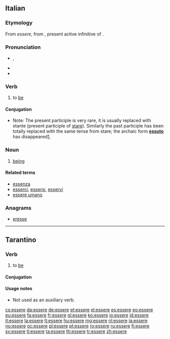 ==Italian==

===Etymology===
From {{etyl|VL.|it}} ''essere'', from {{etyl|la|it}} {{term|esse|lang=la}}, present active infinitive of {{term|sum|lang=la}}.

===Pronunciation===
* {{IPA|/ˈɛs.se.re/|lang=it}}, {{X-SAMPA|/"Essere/|lang=it}}
* {{audio|It-essere.ogg|Audio}}
* {{hyphenation|ès|se|re}}

===Verb===
{{it-verb}}

# to [[be]]

====Conjugation====
* Note: The present participle is very rare, it is usually replaced with stante (present participle of [[stare]]). Similarly the past participle has been totally replaced with the same tense from stare; the archaic form '''[[essuto]]''' has disappeared[http://dizionari.hoepli.it/Dizionario_Italiano/parola/essuto.aspx?idD=1&Query=essuto&lettera=E].

{{it-conj
|inf=essere|aux=essere
|ger=essendo|presp=essente|pastp=stato
|pres1s=sono|pres2s=sei|pres3s=è|pres1p=siamo|pres2p=siete|pres3p=sono
|imperf1s=ero|imperf2s=eri|imperf3s=era|imperf1p=eravamo|imperf2p=eravate|imperf3p=erano
|prem1s=fui|prem2s=fosti|prem3s=fu|prem1p=fummo|prem2p=foste|prem3p=|prem3p=furono
|fut1s=sarò|fut2s=sarai|fut3s=sarà|fut1p=saremo|fut2p=sarete|fut3p=saranno
|cond1s=sarei|cond2s=saresti|cond3s=sarebbe|cond1p=saremmo|cond2p=sareste|cond3p=sarebbero
|sub123s=sia|sub1p=siamo|sub2p=siate|sub3p=siano
|impsub12s=fossi|impsub3s=fosse|impsub1p=fossimo|impsub2p=foste|impsub3p=fossero
|imp2s=sii|imp3s=sia|imp1p=siamo|imp2p=siate|imp3p=siano}}

===Noun===
{{it-noun|esser|m|e|i}}

# [[being]]

====Related terms====
* [[essenza]]
* [[esserci]], [[essersi]], [[esservi]]
* [[essere umano]]

===Anagrams===
* [[eresse#Italian|eresse]]

----

==Tarantino==

===Verb===
{{head|roa-tar|verb}}

# {{context|intransitive|lang=roa-tar}} to [[be]]

====Conjugation====
{{roa-tar-conj|inf=essere|ger=?|pastp=?|
pres1s=so'|pres2s=sì|pres2s2=sìnde|pres3s=jè|pres3s2=jé|pres3s3=éte|pres1p=síme|pres2p=síte|pres3p=sò|pres3p2=sònde|
imperf1s=ére|imperf2s=ìre|imperf3s=ére|imperf3s2=jéve|imperf1p=èreme|imperf2p=írene|imperf3p=èrene|imperf3p2=jèvene|
perf1s=fuéve|perf2s=fuìste|perf3s=fu'|perf1p=fuèmme|perf2p=fuèsteve|perf3p=fúrene|
sub13s=sije|sub2s=sía|sub1p=síme|sub2p=síte|sub3p=síene|
impsub13s=fòsse|impsub2s=fuèsse|impsub1p=fòsseme|impsub2p=fuèsseve|impsub3p=fòssere
}}
<!-- gerund?, past participle?, conditional?, imperatives? -->

====Usage notes====
* Not used as an auxiliary verb.

[[cs:essere]]
[[da:essere]]
[[de:essere]]
[[et:essere]]
[[el:essere]]
[[es:essere]]
[[eo:essere]]
[[eu:essere]]
[[fa:essere]]
[[fr:essere]]
[[gl:essere]]
[[ko:essere]]
[[io:essere]]
[[id:essere]]
[[it:essere]]
[[la:essere]]
[[lt:essere]]
[[hu:essere]]
[[mg:essere]]
[[nl:essere]]
[[ja:essere]]
[[no:essere]]
[[oc:essere]]
[[pl:essere]]
[[pt:essere]]
[[ro:essere]]
[[ru:essere]]
[[fi:essere]]
[[sv:essere]]
[[tl:essere]]
[[ta:essere]]
[[th:essere]]
[[tr:essere]]
[[zh:essere]]